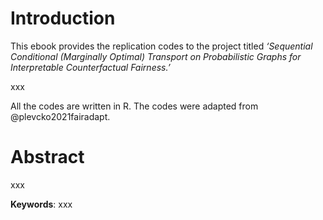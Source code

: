 # Introduction {.unnumbered}

This ebook provides the replication codes to the project titled *'Sequential Conditional (Marginally Optimal) Transport on Probabilistic Graphs for Interpretable Counterfactual Fairness.'*

xxx

::: callout-note
All the codes are written in R. The codes were adapted from @plevcko2021fairadapt.
:::

# Abstract

xxx

**Keywords**: xxx
